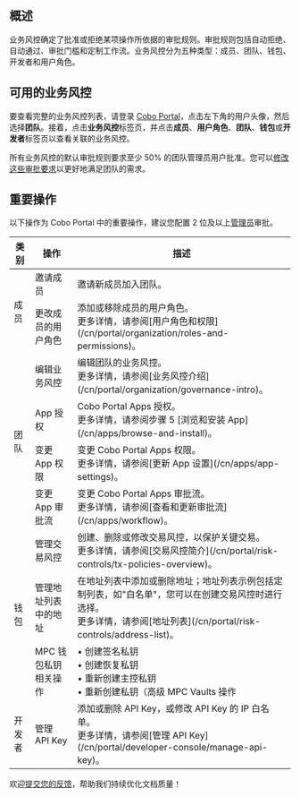 ## 概述
业务风控确定了批准或拒绝某项操作所依据的审批规则。审批规则包括自动拒绝、自动通过、审批门槛和定制工作流。业务风控分为五种类型：成员、团队、钱包、开发者和用户角色。

## 可用的业务风控
要查看完整的业务风控列表，请登录 [Cobo Portal](https://portal.cobo.com/login)，点击左下角的用户头像，然后选择**团队**。接着，点击**业务风控**标签页，并点击**成员**、**用户角色**、**团队**、**钱包**或**开发者**标签页以查看关联的业务风控。

<Note>所有业务风控的默认审批规则要求至少 50% 的团队管理员用户批准。您可以[修改这些审批要求](/cn/portal/organization/governance-edit)以更好地满足团队的需求。</Note>

## 重要操作
以下操作为 Cobo Portal 中的重要操作，建议您配置 2 位及以上[管理员](/cn/portal/organization/roles-and-permissions)审批。

<table className="six-columns">
  <thead>
    <tr>
      <th>类别</th>
      <th>操作</th>
      <th>描述</th>
    </tr>
  </thead>
  <tbody>
    <tr>
      <td rowspan="2">成员</td>
      <td>邀请成员</td>
      <td>邀请新成员加入团队。</td>
    </tr>
    <tr>
      <td>更改成员的用户角色</td>
      <td>添加或移除成员的用户角色。<br />更多详情，请参阅[用户角色和权限](/cn/portal/organization/roles-and-permissions)。</td>
    </tr>
    <tr>
      <td rowspan="4">团队</td>
      <td>编辑业务风控</td>
      <td>编辑团队的业务风控。<br />更多详情，请参阅[业务风控介绍](/cn/portal/organization/governance-intro)。</td>
    </tr>
    <tr>
      <td>App 授权</td>
      <td>Cobo Portal Apps 授权。<br />更多详情，请参阅步骤 5 [浏览和安装 App](/cn/apps/browse-and-install)。</td>
    </tr>
    <tr>
      <td>变更 App 权限</td>
      <td>变更 Cobo Portal Apps 权限。<br />更多详情，请参阅[更新 App 设置](/cn/apps/app-settings)。</td>
    </tr>
    <tr>
      <td>变更 App 审批流</td>
      <td>变更 Cobo Portal Apps 审批流。<br />更多详情，请参阅[查看和更新审批流](/cn/apps/workflow)。</td>
    </tr>
    <tr>
      <td rowspan="3">钱包</td>
      <td>管理交易风控</td>
      <td>创建、删除或修改交易风控，以保护关键交易。<br />更多详情，请参阅[交易风控简介](/cn/portal/risk-controls/tx-policies-overview)。</td>
    </tr>
    <tr>
      <td>管理地址列表中的地址</td>
      <td>在地址列表中添加或删除地址；地址列表示例包括定制列表，如"白名单"，您可以在创建交易风控时进行选择。<br />更多详情，请参阅[地址列表](/cn/portal/risk-controls/address-list)。</td>
    </tr>
    <tr>
      <td>MPC 钱包私钥相关操作</td>
      <td>• 创建签名私钥<br />• 创建恢复私钥<br />• 重新创建主控私钥<br />• 重新创建私钥（高级 MPC Vaults 操作</td>
    </tr>
    <tr>
      <td>开发者</td>
      <td>管理 API Key</td>
      <td>添加或删除 API Key，或修改 API Key 的 IP 白名单。<br />更多详情，请参阅[管理 API Key](/cn/portal/developer-console/manage-api-key)。</td>
    </tr>
  </tbody>
</table>

<Tip>欢迎[提交您的反馈](https://forms.zohopublic.com/cobo/form/DocumentFeedbackForm/formperma/QvLOhxJv1_JMsJ-1dleZ8Itb_7rzN-LtgvsDdxosoVI?referrername=manuals)，帮助我们持续优化文档质量！</Tip>